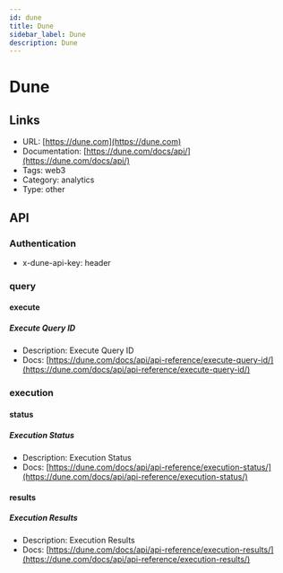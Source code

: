 ```yaml
---
id: dune
title: Dune
sidebar_label: Dune
description: Dune
---
```


# Dune

## Links

* URL: [https://dune.com](https://dune.com)
* Documentation: [https://dune.com/docs/api/](https://dune.com/docs/api/)
* Tags: web3
* Category: analytics
* Type: other

## API

### Authentication

* x-dune-api-key: header

### query

#### execute

##### Execute Query ID

* Description: Execute Query ID
* Docs: [https://dune.com/docs/api/api-reference/execute-query-id/](https://dune.com/docs/api/api-reference/execute-query-id/)

### execution

#### status

##### Execution Status

* Description: Execution Status
* Docs: [https://dune.com/docs/api/api-reference/execution-status/](https://dune.com/docs/api/api-reference/execution-status/)

#### results

##### Execution Results

* Description: Execution Results
* Docs: [https://dune.com/docs/api/api-reference/execution-results/](https://dune.com/docs/api/api-reference/execution-results/)
